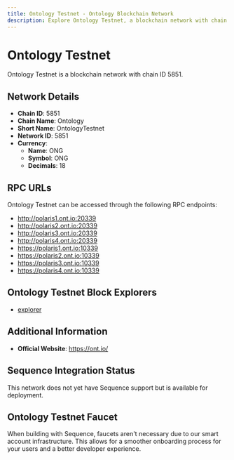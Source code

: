 ```yaml
--- 
title: Ontology Testnet - Ontology Blockchain Network
description: Explore Ontology Testnet, a blockchain network with chain ID 5851. Learn about its native currency, ONG, and how to interact with the network.
---
```


# Ontology Testnet

Ontology Testnet is a blockchain network with chain ID 5851.

## Network Details

- **Chain ID**: 5851
- **Chain Name**: Ontology
- **Short Name**: OntologyTestnet
- **Network ID**: 5851
- **Currency**: 
  - **Name**: ONG
  - **Symbol**: ONG
  - **Decimals**: 18

## RPC URLs

Ontology Testnet can be accessed through the following RPC endpoints:

- http://polaris1.ont.io:20339
- http://polaris2.ont.io:20339
- http://polaris3.ont.io:20339
- http://polaris4.ont.io:20339
- https://polaris1.ont.io:10339
- https://polaris2.ont.io:10339
- https://polaris3.ont.io:10339
- https://polaris4.ont.io:10339

## Ontology Testnet Block Explorers

- [explorer](https://explorer.ont.io/testnet)

## Additional Information

- **Official Website**: https://ont.io/

## Sequence Integration Status

This network does not yet have Sequence support but is available for deployment.

## Ontology Testnet Faucet

When building with Sequence, faucets aren't necessary due to our smart account infrastructure. This allows for a smoother onboarding process for your users and a better developer experience.
